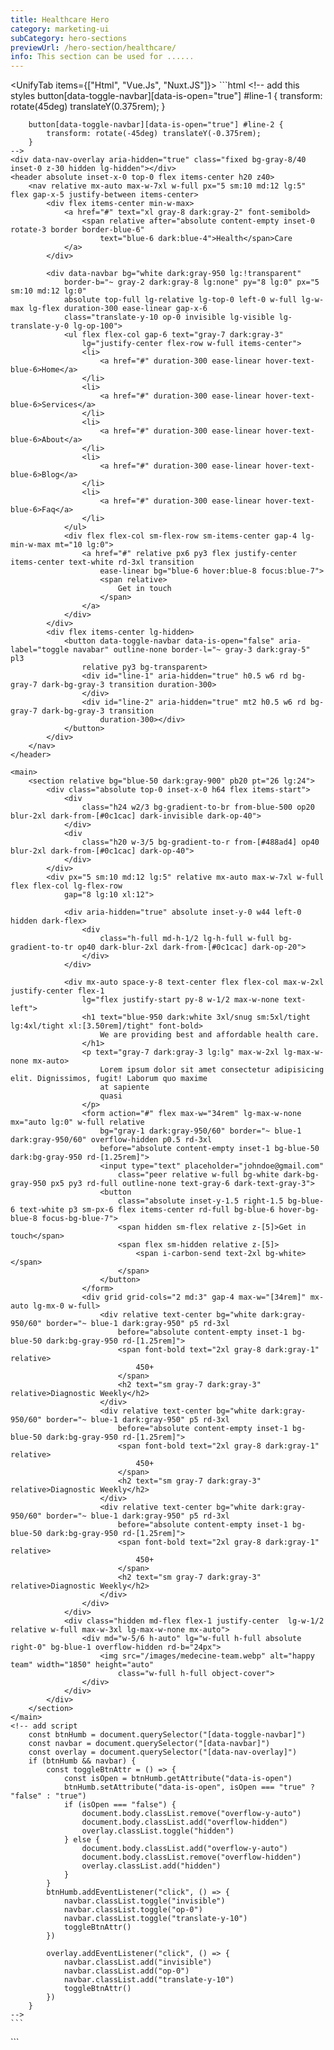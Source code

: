 ```yaml
---
title: Healthcare Hero
category: marketing-ui
subCategory: hero-sections
previewUrl: /hero-section/healthcare/
info: This section can be used for ......
---
```


<UnifyTab items={["Html", "Vue.Js", "Nuxt.JS"]}>
  <TabItem>
    ```html
    <!-- add this styles 
        button[data-toggle-navbar][data-is-open="true"] #line-1 {
            transform: rotate(45deg) translateY(0.375rem);
        }

        button[data-toggle-navbar][data-is-open="true"] #line-2 {
            transform: rotate(-45deg) translateY(-0.375rem);
        }
    -->
    <div data-nav-overlay aria-hidden="true" class="fixed bg-gray-8/40 inset-0 z-30 hidden lg-hidden"></div>
    <header absolute inset-x-0 top-0 flex items-center h20 z40>
        <nav relative mx-auto max-w-7xl w-full px="5 sm:10 md:12 lg:5" flex gap-x-5 justify-between items-center>
            <div flex items-center min-w-max>
                <a href="#" text="xl gray-8 dark:gray-2" font-semibold>
                    <span relative after="absolute content-empty inset-0 rotate-3 border border-blue-6"
                        text="blue-6 dark:blue-4">Health</span>Care
                </a>
            </div>

            <div data-navbar bg="white dark:gray-950 lg:!transparent"
                border-b="~ gray-2 dark:gray-8 lg:none" py="8 lg:0" px="5 sm:10 md:12 lg:0"
                absolute top-full lg-relative lg-top-0 left-0 w-full lg-w-max lg-flex duration-300 ease-linear gap-x-6
                class="translate-y-10 op-0 invisible lg-visible lg-translate-y-0 lg-op-100">
                <ul flex flex-col gap-6 text="gray-7 dark:gray-3"
                    lg="justify-center flex-row w-full items-center">
                    <li>
                        <a href="#" duration-300 ease-linear hover-text-blue-6>Home</a>
                    </li>
                    <li>
                        <a href="#" duration-300 ease-linear hover-text-blue-6>Services</a>
                    </li>
                    <li>
                        <a href="#" duration-300 ease-linear hover-text-blue-6>About</a>
                    </li>
                    <li>
                        <a href="#" duration-300 ease-linear hover-text-blue-6>Blog</a>
                    </li>
                    <li>
                        <a href="#" duration-300 ease-linear hover-text-blue-6>Faq</a>
                    </li>
                </ul>
                <div flex flex-col sm-flex-row sm-items-center gap-4 lg-min-w-max mt="10 lg:0">
                    <a href="#" relative px6 py3 flex justify-center items-center text-white rd-3xl transition
                        ease-linear bg="blue-6 hover:blue-8 focus:blue-7">
                        <span relative>
                            Get in touch
                        </span>
                    </a>
                </div>
            </div>
            <div flex items-center lg-hidden>
                <button data-toggle-navbar data-is-open="false" aria-label="toggle navabar" outline-none border-l="~ gray-3 dark:gray-5" pl3
                    relative py3 bg-transparent>
                    <div id="line-1" aria-hidden="true" h0.5 w6 rd bg-gray-7 dark-bg-gray-3 transition duration-300>
                    </div>
                    <div id="line-2" aria-hidden="true" mt2 h0.5 w6 rd bg-gray-7 dark-bg-gray-3 transition
                        duration-300></div>
                </button>
            </div>
        </nav>
    </header>

    <main>
        <section relative bg="blue-50 dark:gray-900" pb20 pt="26 lg:24">
            <div class="absolute top-0 inset-x-0 h64 flex items-start">
                <div
                    class="h24 w2/3 bg-gradient-to-br from-blue-500 op20 blur-2xl dark-from-[#0c1cac] dark-invisible dark-op-40">
                </div>
                <div
                    class="h20 w-3/5 bg-gradient-to-r from-[#488ad4] op40 blur-2xl dark-from-[#0c1cac] dark-op-40">
                </div>
            </div>
            <div px="5 sm:10 md:12 lg:5" relative mx-auto max-w-7xl w-full flex flex-col lg-flex-row
                gap="8 lg:10 xl:12">

                <div aria-hidden="true" absolute inset-y-0 w44 left-0 hidden dark-flex>
                    <div
                        class="h-full md-h-1/2 lg-h-full w-full bg-gradient-to-tr op40 dark-blur-2xl dark-from-[#0c1cac] dark-op-20">
                    </div>
                </div>

                <div mx-auto space-y-8 text-center flex flex-col max-w-2xl justify-center flex-1
                    lg="flex justify-start py-8 w-1/2 max-w-none text-left">
                    <h1 text="blue-950 dark:white 3xl/snug sm:5xl/tight lg:4xl/tight xl:[3.50rem]/tight" font-bold>
                        We are providing best and affordable health care.
                    </h1>
                    <p text="gray-7 dark:gray-3 lg:lg" max-w-2xl lg-max-w-none mx-auto>
                        Lorem ipsum dolor sit amet consectetur adipisicing elit. Dignissimos, fugit! Laborum quo maxime
                        at sapiente
                        quasi
                    </p>
                    <form action="#" flex max-w="34rem" lg-max-w-none mx="auto lg:0" w-full relative
                        bg="gray-1 dark:gray-950/60" border="~ blue-1 dark:gray-950/60" overflow-hidden p0.5 rd-3xl
                        before="absolute content-empty inset-1 bg-blue-50 dark:bg-gray-950 rd-[1.25rem]">
                        <input type="text" placeholder="johndoe@gmail.com"
                            class="peer relative w-full bg-white dark-bg-gray-950 px5 py3 rd-full outline-none text-gray-6 dark-text-gray-3">
                        <button
                            class="absolute inset-y-1.5 right-1.5 bg-blue-6 text-white p3 sm-px-6 flex items-center rd-full bg-blue-6 hover-bg-blue-8 focus-bg-blue-7">
                            <span hidden sm-flex relative z-[5]>Get in touch</span>
                            <span flex sm-hidden relative z-[5]>
                                <span i-carbon-send text-2xl bg-white></span>
                            </span>
                        </button>
                    </form>
                    <div grid grid-cols="2 md:3" gap-4 max-w="[34rem]" mx-auto lg-mx-0 w-full>
                        <div relative text-center bg="white dark:gray-950/60" border="~ blue-1 dark:gray-950" p5 rd-3xl
                            before="absolute content-empty inset-1 bg-blue-50 dark:bg-gray-950 rd-[1.25rem]">
                            <span font-bold text="2xl gray-8 dark:gray-1" relative>
                                450+
                            </span>
                            <h2 text="sm gray-7 dark:gray-3" relative>Diagnostic Weekly</h2>
                        </div>
                        <div relative text-center bg="white dark:gray-950/60" border="~ blue-1 dark:gray-950" p5 rd-3xl
                            before="absolute content-empty inset-1 bg-blue-50 dark:bg-gray-950 rd-[1.25rem]">
                            <span font-bold text="2xl gray-8 dark:gray-1" relative>
                                450+
                            </span>
                            <h2 text="sm gray-7 dark:gray-3" relative>Diagnostic Weekly</h2>
                        </div>
                        <div relative text-center bg="white dark:gray-950/60" border="~ blue-1 dark:gray-950" p5 rd-3xl
                            before="absolute content-empty inset-1 bg-blue-50 dark:bg-gray-950 rd-[1.25rem]">
                            <span font-bold text="2xl gray-8 dark:gray-1" relative>
                                450+
                            </span>
                            <h2 text="sm gray-7 dark:gray-3" relative>Diagnostic Weekly</h2>
                        </div>
                    </div>
                </div>
                <div class="hidden md-flex flex-1 justify-center  lg-w-1/2 relative w-full max-w-3xl lg-max-w-none mx-auto">
                    <div md="w-5/6 h-auto" lg="w-full h-full absolute right-0" bg-blue-1 overflow-hidden rd-b="24px">
                        <img src="/images/medecine-team.webp" alt="happy team" width="1850" height="auto"
                            class="w-full h-full object-cover">
                    </div>
                </div>
            </div>
        </section>
    </main>
    <!-- add script
        const btnHumb = document.querySelector("[data-toggle-navbar]")
        const navbar = document.querySelector("[data-navbar]")
        const overlay = document.querySelector("[data-nav-overlay]")
        if (btnHumb && navbar) {
            const toggleBtnAttr = () => {
                const isOpen = btnHumb.getAttribute("data-is-open")
                btnHumb.setAttribute("data-is-open", isOpen === "true" ? "false" : "true")
                if (isOpen === "false") {
                    document.body.classList.remove("overflow-y-auto")
                    document.body.classList.add("overflow-hidden")
                    overlay.classList.toggle("hidden")
                } else {
                    document.body.classList.add("overflow-y-auto")
                    document.body.classList.remove("overflow-hidden")
                    overlay.classList.add("hidden")
                }
            }
            btnHumb.addEventListener("click", () => {
                navbar.classList.toggle("invisible")
                navbar.classList.toggle("op-0")
                navbar.classList.toggle("translate-y-10")
                toggleBtnAttr()
            })

            overlay.addEventListener("click", () => {
                navbar.classList.add("invisible")
                navbar.classList.add("op-0")
                navbar.classList.add("translate-y-10")
                toggleBtnAttr()
            })
        }
    -->
    ```
  </TabItem>

  <TabItem>
    ```
    <script setup>
    import { ref } from 'vue'
    const navIsOpen = ref(false)

    const navItems = [
        {
            id:1,
            text:"Home",
            href:"/",
        },
        {
            id:2,
            text:"Services",
            href:"/",
        },
        {
            id:3,
            text:"About",
            href:"/",
        },
        {
            id:4,
            text:"Blog",
            href:"/",
        },
        {
            id:5,
            text:"FAQ",
            href:"/",
        }
    ]

    function toggleNavBar(){
        navIsOpen.value = !navIsOpen.value
        document.body.classList.toggle("overflow-y-auto")
    }
    function closeNavBar(){
        navIsOpen.value = false
        ocument.body.classList.add("overflow-y-auto")
    }

    const stats = [
        {
            id:1,
            stat:450,
            title:"Diagnostic Weekly"
        },
        {
            id:2,
            stat:368,
            title:"Patients"
        },
        {
            id:3,
            stat:"20k",
            title:"Diagnostic Weekly"
        },
    ]

    </script>
    <template>
        <div @click="closeNavBar()" daria-hidden="true" class="fixed bg-gray-8/40 inset-0 z-30" :class="navIsOpen ? 'flex lg-hidden' : 'hidden'"></div>
        <header absolute inset-x-0 top-0 flex items-center h20 z40>
            <nav relative mx-auto max-w-7xl w-full px="5 sm:10 md:12 lg:5" flex gap-x-5 justify-between items-center>
                <div flex items-center min-w-max>
                    <router-link to="#" class="text-xl text-gray-8 dark-text-gray-2 font-semibold">
                        <span relative un-after="absolute content-empty inset-0 rotate-3 border border-blue-6"
                            text="blue-6 dark:blue-4">Health</span>Care
                    </router-link>
                </div>

                <div bg="white dark:gray-950 lg:!transparent"
                    border-b="~ gray-2 dark:gray-8 lg:none" py="8 lg:0" px="5 sm:10 md:12 lg:0"
                    absolute top-full lg-relative lg-top-0 left-0 w-full lg-w-max lg-flex duration-300 ease-linear gap-x-6
                    :class="navIsOpen ? 'translate-y-0 op-100 visible' : 'translate-y-10 op-0 invisible lg-visible lg-translate-y-0 lg-op-100'"
                    >
                    <ul flex flex-col gap-6 text="gray-7 dark:gray-3"
                        lg="justify-center flex-row w-full items-center">
                        <li v-for="navItem in navItems" :key="navItem.id">
                            <router-link :to="navItem.href"  class="duration-300 ease-linear hover-text-blue-6">
                                {{navItem.text}}
                            </router-link>
                        </li>
                    </ul>
                    <div flex flex-col sm-flex-row sm-items-center gap-4 lg-min-w-max mt="10 lg:0">
                        <router-link to="#" class="relative px6 py3 flex justify-center items-center text-white rd-3xl transition
                            ease-linear bg-blue-6 hover-bg-blue-8 focus-bg-blue-7">
                            <span relative>
                                Get in touch
                            </span>
                        </router-link>
                    </div>
                </div>
                <div flex items-center lg-hidden>
                    <button @click="toggleNavBar()" aria-label="toggle navabar" outline-none border-l="~ gray-3 dark:gray-5" pl3
                        relative py3 bg-transparent>
                        <div id="line-1" aria-hidden="true" h0.5 w6 rd bg-gray-7 dark-bg-gray-3 transition duration-300 :class="navIsOpen ? 'rotate-45 translate-y-1.5' : ''">
                        </div>
                        <div id="line-2" aria-hidden="true" mt2 h0.5 w6 rd bg-gray-7 dark-bg-gray-3 transition
                            duration-300 :class="navIsOpen ? '-rotate-45 -translate-y-1.5' : ''"></div>
                    </button>
                </div>
            </nav>
        </header>

        <main>
            <section relative bg="blue-50 dark:gray-900" pb20 pt="26 lg:24">
                <div class="absolute top-0 inset-x-0 h64 flex items-start">
                    <div
                        class="h24 w2/3 bg-gradient-to-br from-blue-500 op20 blur-2xl dark-from-[#0c1cac] dark-invisible dark-op-40">
                    </div>
                    <div
                        class="h20 w-3/5 bg-gradient-to-r from-[#488ad4] op40 blur-2xl dark-from-[#0c1cac] dark-op-40">
                    </div>
                </div>
                <div px="5 sm:10 md:12 lg:5" relative mx-auto max-w-7xl w-full flex flex-col lg-flex-row
                    gap="8 lg:10 xl:12">

                    <div aria-hidden="true" absolute inset-y-0 w44 left-0 hidden dark-flex>
                        <div
                            class="h-full md-h-1/2 lg-h-full w-full bg-gradient-to-tr op40 dark-blur-2xl dark-from-[#0c1cac] dark-op-20">
                        </div>
                    </div>

                    <div mx-auto space-y-8 text-center flex flex-col max-w-2xl justify-center flex-1
                        lg="flex justify-start py-8 w-1/2 max-w-none text-left">
                        <h1 text="blue-950 dark:white 3xl/snug sm:5xl/tight lg:4xl/tight xl:[3.50rem]/tight" font-bold>
                            We are providing best and affordable health care.
                        </h1>
                        <p text="gray-7 dark:gray-3 lg:lg" max-w-2xl lg-max-w-none mx-auto>
                            Lorem ipsum dolor sit amet consectetur adipisicing elit. Dignissimos, fugit! Laborum quo maxime
                            at sapiente
                            quasi
                        </p>
                        <form action="#" flex max-w="34rem" lg-max-w-none mx="auto lg:0" w-full relative
                            bg="gray-1 dark:gray-950/60" border="~ blue-1 dark:gray-950/60" overflow-hidden p0.5 rd-3xl
                            un-before="absolute content-empty inset-1 bg-blue-50 dark:bg-gray-950 rd-[1.25rem]">
                            <input type="text" placeholder="johndoe@gmail.com"
                                class="peer relative w-full bg-white dark-bg-gray-950 px5 py3 rd-full outline-none text-gray-6 dark-text-gray-3">
                            <button
                                class="absolute inset-y-1.5 right-1.5 bg-blue-6 text-white p3 sm-px-6 flex items-center rd-full bg-blue-6 hover-bg-blue-8 focus-bg-blue-7">
                                <span class="hidden sm-flex relative z5">Get in touch</span>
                                <span flex sm-hidden relative z5>
                                    <span i-carbon-send text-2xl bg-white></span>
                                </span>
                            </button>
                        </form>
                        <div grid grid-cols="2 md:3" gap-4 max-w="[34rem]" mx-auto lg-mx-0 w-full>
                            <div v-for="stat_ in stats" :key="stat_.id" relative text-center bg="white dark:gray-950/60" border="~ blue-1 dark:gray-950" p5 rd-3xl
                                un-before="absolute content-empty inset-1 bg-blue-50 dark:bg-gray-950 rd-[1.25rem]">
                                <span font-bold text="2xl gray-8 dark:gray-1" relative>
                                    {{ stat_.stat }}
                                </span>
                                <h2 text="sm gray-7 dark:gray-3" relative>{{ stat_.title }}</h2>
                            </div>
                        </div>
                    </div>
                    <div class="hidden md-flex flex-1 justify-center  lg-w-1/2 relative w-full max-w-3xl lg-max-w-none mx-auto">
                        <div md="w-5/6 h-auto" lg="w-full h-full absolute right-0" bg-blue-1 overflow-hidden rounded-b="24px">
                            <img src="/images/medecine-team.webp" alt="happy team" width="1850" height="auto"
                                class="w-full h-full object-cover">
                        </div>
                    </div>
                </div>
            </section>
        </main>
    </template>
    ```
  </TabItem> 

  <TabItem>
    ```
    <script setup>
    const navIsOpen = useState('navIsOpen', ()=>false)
    const navItems = [
        {
            id:1,
            text:"Home",
            href:"/",
        },
        {
            id:2,
            text:"Services",
            href:"/",
        },
        {
            id:3,
            text:"About",
            href:"/",
        },
        {
            id:4,
            text:"Blog",
            href:"/",
        },
        {
            id:5,
            text:"FAQ",
            href:"/",
        }
    ]

    function toggleNavBar(){
        navIsOpen.value = !navIsOpen.value
        document.body.classList.toggle("overflow-y-auto")
    }
    function closeNavBar(){
        navIsOpen.value = false
        ocument.body.classList.add("overflow-y-auto")
    }

    const stats = [
        {
            id:1,
            stat:450,
            title:"Diagnostic Weekly"
        },
        {
            id:2,
            stat:368,
            title:"Patients"
        },
        {
            id:3,
            stat:"20k",
            title:"Diagnostic Weekly"
        },
    ]
    </script>
    <template>
        <div @click="closeNavBar()" daria-hidden="true" class="fixed bg-gray-8/40 inset-0 z-30" :class="navIsOpen ? 'flex lg-hidden' : 'hidden'"></div>
        <header absolute inset-x-0 top-0 flex items-center h20 z40>
            <nav relative mx-auto max-w-7xl w-full px="5 sm:10 md:12 lg:5" flex gap-x-5 justify-between items-center>
                <div flex items-center min-w-max>
                    <nuxt-link to="#" class="text-xl text-gray-8 dark-text-gray-2 font-semibold">
                        <span relative un-after="absolute content-empty inset-0 rotate-3 border border-blue-6"
                            text="blue-6 dark:blue-4">Health</span>Care
                    </nuxt-link>
                </div>

                <div bg="white dark:gray-950 lg:!transparent"
                    border-b="~ gray-2 dark:gray-8 lg:none" py="8 lg:0" px="5 sm:10 md:12 lg:0"
                    absolute top-full lg-relative lg-top-0 left-0 w-full lg-w-max lg-flex duration-300 ease-linear gap-x-6
                    :class="navIsOpen ? 'translate-y-0 op-100 visible' : 'translate-y-10 op-0 invisible lg-visible lg-translate-y-0 lg-op-100'"
                    >
                    <ul flex flex-col gap-6 text="gray-7 dark:gray-3"
                        lg="justify-center flex-row w-full items-center">
                        <li v-for="navItem in navItems" :key="navItem.id">
                            <nuxt-link :to="navItem.href"  class="duration-300 ease-linear hover-text-blue-6">
                                {{navItem.text}}
                            </nuxt-link>
                        </li>
                    </ul>
                    <div flex flex-col sm-flex-row sm-items-center gap-4 lg-min-w-max mt="10 lg:0">
                        <nuxt-link to="#" class="relative px6 py3 flex justify-center items-center text-white rd-3xl transition
                            ease-linear bg-blue-6 hover-bg-blue-8 focus-bg-blue-7">
                            <span relative>
                                Get in touch
                            </span>
                        </nuxt-link>
                    </div>
                </div>
                <div flex items-center lg-hidden>
                    <button @click="toggleNavBar()" aria-label="toggle navabar" outline-none border-l="~ gray-3 dark:gray-5" pl3
                        relative py3 bg-transparent>
                        <div id="line-1" aria-hidden="true" h0.5 w6 rd bg-gray-7 dark-bg-gray-3 transition duration-300 :class="navIsOpen ? 'rotate-45 translate-y-1.5' : ''">
                        </div>
                        <div id="line-2" aria-hidden="true" mt2 h0.5 w6 rd bg-gray-7 dark-bg-gray-3 transition
                            duration-300 :class="navIsOpen ? '-rotate-45 -translate-y-1.5' : ''"></div>
                    </button>
                </div>
            </nav>
        </header>

        <main>
            <section relative bg="blue-50 dark:gray-900" pb20 pt="26 lg:24">
                <div class="absolute top-0 inset-x-0 h64 flex items-start">
                    <div
                        class="h24 w2/3 bg-gradient-to-br from-blue-500 op20 blur-2xl dark-from-[#0c1cac] dark-invisible dark-op-40">
                    </div>
                    <div
                        class="h20 w-3/5 bg-gradient-to-r from-[#488ad4] op40 blur-2xl dark-from-[#0c1cac] dark-op-40">
                    </div>
                </div>
                <div px="5 sm:10 md:12 lg:5" relative mx-auto max-w-7xl w-full flex flex-col lg-flex-row
                    gap="8 lg:10 xl:12">

                    <div aria-hidden="true" absolute inset-y-0 w44 left-0 hidden dark-flex>
                        <div
                            class="h-full md-h-1/2 lg-h-full w-full bg-gradient-to-tr op40 dark-blur-2xl dark-from-[#0c1cac] dark-op-20">
                        </div>
                    </div>

                    <div mx-auto space-y-8 text-center flex flex-col max-w-2xl justify-center flex-1
                        lg="flex justify-start py-8 w-1/2 max-w-none text-left">
                        <h1 text="blue-950 dark:white 3xl/snug sm:5xl/tight lg:4xl/tight xl:[3.50rem]/tight" font-bold>
                            We are providing best and affordable health care.
                        </h1>
                        <p text="gray-7 dark:gray-3 lg:lg" max-w-2xl lg-max-w-none mx-auto>
                            Lorem ipsum dolor sit amet consectetur adipisicing elit. Dignissimos, fugit! Laborum quo maxime
                            at sapiente
                            quasi
                        </p>
                        <form action="#" flex max-w="34rem" lg-max-w-none mx="auto lg:0" w-full relative
                            bg="gray-1 dark:gray-950/60" border="~ blue-1 dark:gray-950/60" overflow-hidden p0.5 rd-3xl
                            un-before="absolute content-empty inset-1 bg-blue-50 dark:bg-gray-950 rd-[1.25rem]">
                            <input type="text" placeholder="johndoe@gmail.com"
                                class="peer relative w-full bg-white dark-bg-gray-950 px5 py3 rd-full outline-none text-gray-6 dark-text-gray-3">
                            <button
                                class="absolute inset-y-1.5 right-1.5 bg-blue-6 text-white p3 sm-px-6 flex items-center rd-full bg-blue-6 hover-bg-blue-8 focus-bg-blue-7">
                                <span class="hidden sm-flex relative z5">Get in touch</span>
                                <span flex sm-hidden relative z5>
                                    <span i-carbon-send text-2xl bg-white></span>
                                </span>
                            </button>
                        </form>
                        <div grid grid-cols="2 md:3" gap-4 max-w="[34rem]" mx-auto lg-mx-0 w-full>
                            <div v-for="stat_ in stats" :key="stat_.id" relative text-center bg="white dark:gray-950/60" border="~ blue-1 dark:gray-950" p5 rd-3xl
                                un-before="absolute content-empty inset-1 bg-blue-50 dark:bg-gray-950 rd-[1.25rem]">
                                <span font-bold text="2xl gray-8 dark:gray-1" relative>
                                    {{ stat_.stat }}
                                </span>
                                <h2 text="sm gray-7 dark:gray-3" relative>{{ stat_.title }}</h2>
                            </div>
                        </div>
                    </div>
                    <div class="hidden md-flex flex-1 justify-center  lg-w-1/2 relative w-full max-w-3xl lg-max-w-none mx-auto">
                        <div md="w-5/6 h-auto" lg="w-full h-full absolute right-0" bg-blue-1 overflow-hidden rounded-b="24px">
                            <img src="/images/medecine-team.webp" alt="happy team" width="1850" height="auto"
                                class="w-full h-full object-cover">
                        </div>
                    </div>
                </div>
            </section>
        </main>
    </template>
    ```
  </TabItem>
</UnifyTab>